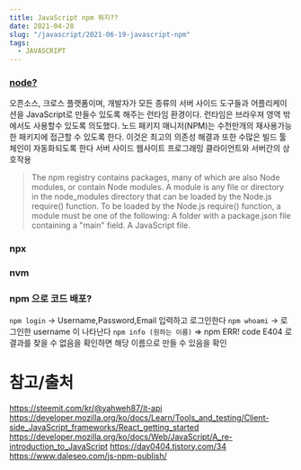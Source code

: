 ```yaml
---
title: JavaScript npm 뭐지??
date: 2021-04-28
slug: "/javascript/2021-06-19-javascript-npm"
tags:
  - JAVASCRIPT
---
```



### [node?](https://developer.mozilla.org/ko/docs/Learn/Server-side/Express_Nodejs/Introduction)


오픈소스, 크로스 플랫폼이며,
개발자가 모든 종류의 서버 사이드 도구들과 어플리케이션을 JavaScript로 만들수 있도록 해주는 런타임 환경이다.
런타임은 브라우져 영역 밖에서도 사용할수 있도록 의도했다.
노드 패키지 매니저(NPM)는 수천만개의 재사용가능한 패키지에 접근할 수 있도록 한다.
이것은 최고의 의존성 해결과 또한 수많은 빌드 툴체인이 자동화되도록 한다
서버 사이드 웹사이트 프로그래밍
클라이언트와 서버간의 상호작용

>The npm registry contains packages, many of which are also Node modules, or contain Node modules.
>A module is any file or directory in the node_modules directory that can be loaded by the Node.js require() function.
>To be loaded by the Node.js require() function, a module must be one of the following:
>A folder with a package.json file containing a "main" field.
>A JavaScript file.




### npx

### nvm

### npm 으로 코드 배포?

`npm login`
-> Username,Password,Email 입력하고 로그인한다
`npm whoami` 
-> 로그인한 username 이 나타난다
`npm info (원하는 이름)`
=> npm ERR! code E404 로 결과를 찾을 수 없음을 확인하면 해당 이름으로 만들 수 있음을 확인 



# 참고/출처
https://steemit.com/kr/@yahweh87/it-api
https://developer.mozilla.org/ko/docs/Learn/Tools_and_testing/Client-side_JavaScript_frameworks/React_getting_started
https://developer.mozilla.org/ko/docs/Web/JavaScript/A_re-introduction_to_JavaScript
https://day0404.tistory.com/34
https://www.daleseo.com/js-npm-publish/
